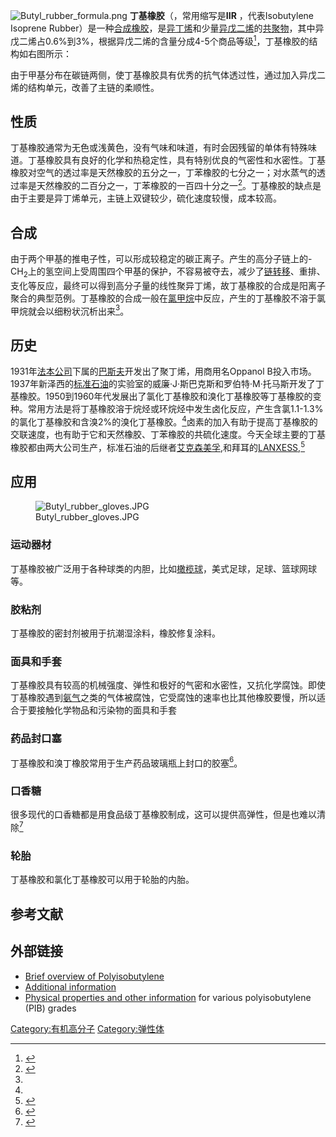 [[Image:Butyl_rubber_formula.png|thumb]]
'''丁基橡胶'''（{{lang-en|Butyl rubber}}，常用缩写是'''IIR''' ，代表Isobutylene Isoprene Rubber）是一种[[合成橡胶|合成橡胶]]，是[[异丁烯|异丁烯]]和少量[[异戊二烯|异戊二烯]]的[[共聚物|共聚物]]，其中异戊二烯占0.6%到3%，根据异戊二烯的含量分成4-5个商品等级<ref name="polymer">{{cite book|author=潘祖仁主编|title=高分子化学（增强版）|publisher=化学工业出版社|year=2007|pages=307-309|ISBN=978-7-122-00024-8}}</ref>{{rp|255-256}}，丁基橡胶的结构如右图所示：

由于甲基分布在碳链两侧，使丁基橡胶具有优秀的抗气体透过性，通过加入异戊二烯的结构单元，改善了主链的柔顺性。

==性质==
丁基橡胶通常为无色或浅黄色，没有气味和味道，有时会因残留的单体有特殊味道。丁基橡胶具有良好的化学和热稳定性，具有特别优良的气密性和水密性。丁基橡胶对空气的透过率是天然橡胶的五分之一，丁苯橡胶的七分之一；对水蒸气的透过率是天然橡胶的二百分之一，丁苯橡胶的一百四十分之一<ref name="丁基橡胶">{{cite book|title=中国大百科全书（第二版），第5册，丁基橡胶条目|publisher=中国大百科全书出版社|year=2003|pages=345}}</ref>。丁基橡胶的缺点是由于主要是异丁烯单元，主链上双键较少，硫化速度较慢，成本较高。

==合成==
由于两个甲基的推电子性，可以形成较稳定的碳正离子。产生的高分子链上的-CH<sub>2</sub>上的氢空间上受周围四个甲基的保护，不容易被夺去，减少了[[链转移|链转移]]、重排、支化等反应，最终可以得到高分子量的线性聚异丁烯，故丁基橡胶的合成是阳离子聚合的典型范例。丁基橡胶的合成一般在[[氯甲烷|氯甲烷]]中反应，产生的丁基橡胶不溶于氯甲烷就会以细粉状沉析出来<ref name="polymer"></ref>。

==历史==
1931年[[法本公司|法本公司]]下属的[[巴斯夫|巴斯夫]]开发出了聚丁烯，用商用名Oppanol B投入市场。1937年新泽西的[[标准石油|标准石油]]的实验室的威廉·J·斯巴克斯和罗伯特·M·托马斯开发了丁基橡胶。1950到1960年代发展出了氯化丁基橡胶和溴化丁基橡胶等丁基橡胶的变种。常用方法是将丁基橡胶溶于烷烃或环烷烃中发生卤化反应，产生含氯1.1-1.3%的氯化丁基橡胶和含溴2%的溴化丁基橡胶。<ref name="丁基橡胶"></ref>卤素的加入有助于提高丁基橡胶的交联速度，也有助于它和天然橡胶、丁苯橡胶的共硫化速度。今天全球主要的丁基橡胶都由两大公司生产，标准石油的后继者[[艾克森美孚|艾克森美孚]],和拜耳的[[LANXESS|LANXESS]],<ref>{{cite journal |author= |title=Butyl Rubber: A Techno-commercial Profile |journal=Chemical Weekly |volume=55 |issue=12 |pages=207–211 |date=November 3, 2009 }}</ref> 

==应用==
[[File:Butyl_rubber_gloves.JPG|thumb]]
===运动器材===
丁基橡胶被广泛用于各种球类的内胆，比如[[橄榄球|橄榄球]]，美式足球，足球、篮球网球等。

===胶粘剂 ===
丁基橡胶的密封剂被用于抗潮湿涂料，橡胶修复涂料。

===面具和手套===
丁基橡胶具有较高的机械强度、弹性和极好的气密和水密性，又抗化学腐蚀。即使丁基橡胶遇到[[氨气|氨气]]之类的气体被腐蚀，它受腐蚀的速率也比其他橡胶要慢，所以适合于要接触化学物品和污染物的面具和手套

===药品封口塞===
丁基橡胶和溴丁橡胶常用于生产药品玻璃瓶上封口的胶塞<ref>{{cite web|url=http://www.exxonmobilchemical.com/Chem-English/yourindustry/butyl-rubber-applications-healthcare.aspx|title=Halobutyl rubber for pharmaceutical stoppers and seals|publisher=ExxonMobil Chemical|accessdate=2013-07-05|archive-date=2017-10-21|archive-url=https://web.archive.org/web/20171021012036/http://www.exxonmobilchemical.com/Chem-English/yourindustry/butyl-rubber-applications-healthcare.aspx|dead-url=no}}</ref>。

=== 口香糖 ===
很多现代的口香糖都是用食品级丁基橡胶制成，这可以提供高弹性，但是也难以清除<ref>{{cite web|url=http://portal.acs.org/portal/acs/corg/content?_nfpb=true&content_id=CNBP_029023&use_sec=true&sec_url_var=region1|title=Making "Greener" Chewing Gum|publisher=American Chemical Society|deadurl=yes|archiveurl=https://archive.is/20130408095242/http://portal.acs.org/portal/acs/corg/content?_nfpb=true&content_id=CNBP_029023&use_sec=true&sec_url_var=region1|archivedate=2013-04-08|accessdate=2013-07-05}}</ref>

===轮胎===
丁基橡胶和氯化丁基橡胶可以用于轮胎的内胎。

==参考文献==
{{reflist}}

==外部链接==
*[http://www.pslc.ws/mactest/pib.htm Brief overview of Polyisobutylene]{{Wayback|url=http://www.pslc.ws/mactest/pib.htm |date=20200729152049 }}
*[https://web.archive.org/web/20120721233810/http://www.ffcr.or.jp/zaidan/FFCRHOME.nsf/7bd44c20b0dc562649256502001b65e9/916cae3da5a8a11b49256f320018877f/$FILE/D286.pdf Additional information]
*[https://web.archive.org/web/20100408002915/http://www.tpcgrp.com/Products/Polyisobutylene-150.html Physical properties and other information] for various polyisobutylene (PIB) grades

{{normdaten}}
[[Category:有机高分子|Category:有机高分子]]
[[Category:弹性体|Category:弹性体]]